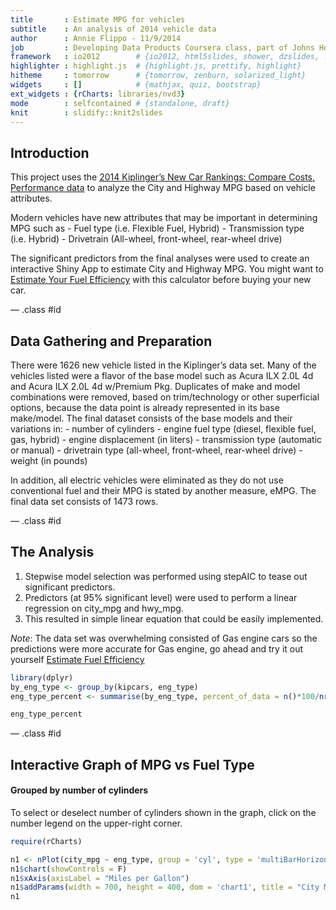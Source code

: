 ```yaml
---
title       : Estimate MPG for vehicles
subtitle    : An analysis of 2014 vehicle data
author      : Annie Flippo - 11/9/2014
job         : Developing Data Products Coursera class, part of Johns Hopkins Data Science Series
framework   : io2012        # {io2012, html5slides, shower, dzslides, ...}
highlighter : highlight.js  # {highlight.js, prettify, highlight}
hitheme     : tomorrow      # {tomorrow, zenburn, solarized_light}
widgets     : []            # {mathjax, quiz, bootstrap}
ext_widgets : {rCharts: libraries/nvd3}
mode        : selfcontained # {standalone, draft}
knit        : slidify::knit2slides
--- 
```


## Introduction
This project uses the [2014 Kiplinger's New Car Rankings: Compare Costs, Performance data](http://www.kiplinger.com/tool/cars/T011-S001-2012-new-car-rankings-compare-costs-performance-da/index.php?table=all&mfr=&filter=all?id=all) to analyze the City and Highway MPG based on vehicle attributes. 

Modern vehicles have new attributes that may be important in determining MPG such as
- Fuel type (i.e. Flexible Fuel, Hybrid)
- Transmission type (i.e. Hybrid)
- Drivetrain (All-wheel, front-wheel, rear-wheel drive)

The significant predictors from the final analyses were used to create an interactive Shiny App to estimate City and Highway MPG.  You might want to [Estimate Your Fuel Efficiency](https://acflippo.shinyapps.io/estimateMPG/) with this calculator before buying your new car.

--- .class #id 

## Data Gathering and Preparation

There were 1626 new vehicle listed in the Kiplinger's data set.  Many of the vehicles listed were a flavor of the base model such as Acura ILX 2.0L 4d and Acura ILX 2.0L 4d w/Premium Pkg.  Duplicates of make and model combinations were removed, based on trim/technology or other superficial options, because the data point is already represented in its base make/model.  The final dataset consists of the base models and their variations in:
- number of cylinders
- engine fuel type (diesel, flexible fuel, gas, hybrid)
- engine displacement (in liters)
- transmission type (automatic or manual)
- drivetrain type (all-wheel, front-wheel, rear-wheel drive)
- weight (in pounds)

In addition, all electric vehicles were eliminated as they do not use conventional fuel and their MPG is stated by another measure, eMPG.  The final data set consists of 1473 rows.

--- .class #id 

## The Analysis

1. Stepwise model selection was performed using stepAIC to tease out significant predictors.  
2. Predictors (at 95% significant level) were used to perform a linear regression on city\_mpg and hwy\_mpg.
3. This resulted in simple linear equation that could be easily implemented.

*Note*: The data set was overwhelming consisted of Gas engine cars so the predictions were more accurate for Gas engine, go ahead and try it out yourself [Estimate Fuel Efficiency](https://acflippo.shinyapps.io/estimateMPG/)

```r
library(dplyr)
by_eng_type <- group_by(kipcars, eng_type)
eng_type_percent <- summarise(by_eng_type, percent_of_data = n()*100/nrow(kipcars))

eng_type_percent
```

--- .class #id 

## Interactive Graph of MPG vs Fuel Type 
#### Grouped by number of cylinders  

To select or deselect number of cylinders shown in the graph, click on the number legend on the upper-right corner. 

```r
require(rCharts)

n1 <- nPlot(city_mpg ~ eng_type, group = 'cyl', type = 'multiBarHorizontalChart', data=kipcars, main="City MPG for cylinder")
n1$chart(showControls = F)
n1$xAxis(axisLabel = "Miles per Gallon")
n1$addParams(width = 700, height = 400, dom = 'chart1', title = "City MPG for Number of Cylinders")
n1 
```





